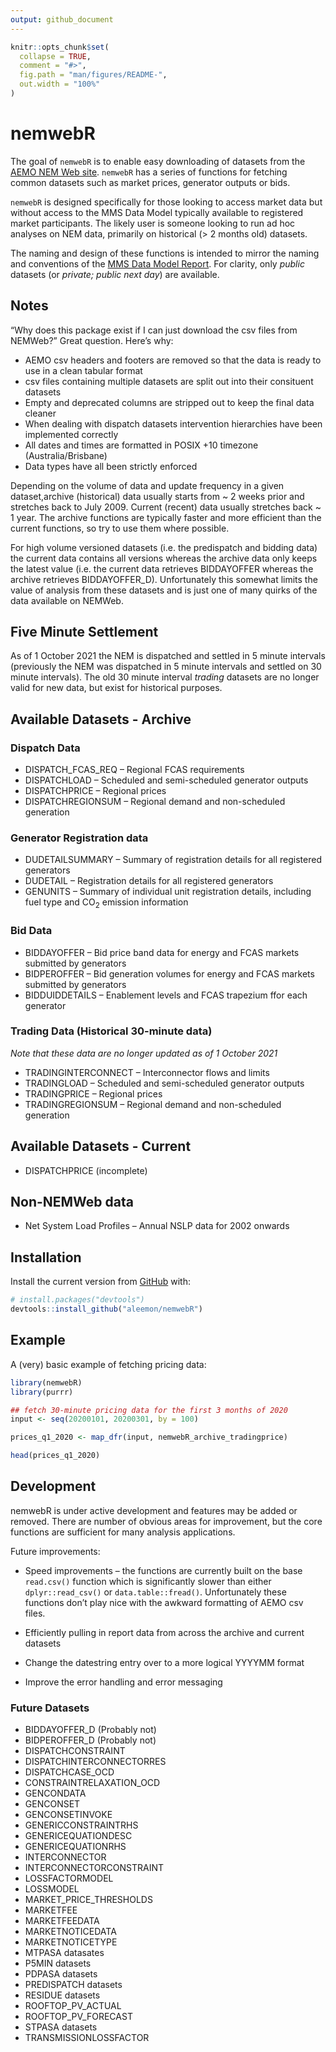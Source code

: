 ```yaml
---
output: github_document
---
```


<!-- README.md is generated from README.Rmd. Please edit that file -->

```r
knitr::opts_chunk$set(
  collapse = TRUE,
  comment = "#>",
  fig.path = "man/figures/README-",
  out.width = "100%"
)
```

# nemwebR

<!-- badges: start -->
<!-- badges: end -->

The goal of `nemwebR` is to enable easy downloading of datasets from the [AEMO NEM Web site](https://www.aemo.com.au/energy-systems/electricity/national-electricity-market-nem/data-nem/market-data-nemweb). `nemwebR` has a series of functions for fetching common datasets such as market prices, generator outputs or bids.

`nemwebR` is designed specifically for those looking to access market data but without access to the MMS Data Model typically available to registered market participants. The likely user is someone looking to run ad hoc analyses on NEM data, primarily on historical (> 2 months old) datasets.

The naming and design of these functions is intended to mirror the naming and conventions of the [MMS Data Model Report](http://nemweb.com.au/Reports/Current/MMSDataModelReport/Electricity/MMS%20Data%20Model%20Report_files/MMS_2.htm). For clarity, only _public_ datasets (or _private; public next day_) are available.

## Notes

"Why does this package exist if I can just download the csv files from NEMWeb?" Great question. Here's why:

* AEMO csv headers and footers are removed so that the data is ready to use in a clean tabular format
* csv files containing multiple datasets are split out into their consituent datasets
* Empty and deprecated columns are stripped out to keep the final data cleaner
* When dealing with dispatch datasets intervention hierarchies have been implemented correctly
* All dates and times are formatted in POSIX +10 timezone (Australia/Brisbane)
* Data types have all been strictly enforced


Depending on the volume of data and update frequency in a given dataset,archive (historical) data usually starts from ~ 2 weeks prior and stretches back to July 2009. Current (recent) data usually stretches back ~ 1 year. The archive functions are typically faster and more efficient than the current functions, so try to use them where possible.

For high volume versioned datasets (i.e. the predispatch and bidding data) the current data contains all versions whereas the archive data only keeps the latest value (i.e. the current data retrieves BIDDAYOFFER whereas the archive retrieves BIDDAYOFFER_D). Unfortunately this somewhat limits the value of analysis from these datasets and is just one of many quirks of the data available on NEMWeb. 

## Five Minute Settlement

As of 1 October 2021 the NEM is dispatched and settled in 5 minute intervals (previously the NEM was dispatched in 5 minute intervals and settled on 30 minute intervals). The old 30 minute interval _trading_ datasets are no longer valid for new data, but exist for historical purposes.  


## Available Datasets - Archive

### Dispatch Data
* DISPATCH_FCAS_REQ -- Regional FCAS requirements
* DISPATCHLOAD -- Scheduled and semi-scheduled generator outputs
* DISPATCHPRICE -- Regional prices
* DISPATCHREGIONSUM -- Regional demand and non-scheduled generation


### Generator Registration data
* DUDETAILSUMMARY -- Summary of registration details for all registered generators
* DUDETAIL -- Registration details for all registered generators
* GENUNITS -- Summary of individual unit registration details, including fuel type and CO~2~ emission information

### Bid Data
* BIDDAYOFFER -- Bid price band data for energy and FCAS markets submitted by generators
* BIDPEROFFER -- Bid generation volumes for energy and FCAS markets submitted by generators
* BIDDUIDDETAILS -- Enablement levels and FCAS trapezium ffor each generator


### Trading Data (Historical 30-minute data)
_Note that these data are no longer updated as of 1 October 2021_

* TRADINGINTERCONNECT -- Interconnector flows and limits
* TRADINGLOAD -- Scheduled and semi-scheduled generator outputs
* TRADINGPRICE -- Regional prices
* TRADINGREGIONSUM -- Regional demand and non-scheduled generation



## Available Datasets - Current

* DISPATCHPRICE (incomplete)



## Non-NEMWeb data

* Net System Load Profiles -- Annual NSLP data for 2002 onwards



## Installation

Install the current version from [GitHub](https://github.com/) with:

``` r
# install.packages("devtools")
devtools::install_github("aleemon/nemwebR")
```
## Example

A (very) basic example of fetching pricing data:

```r
library(nemwebR)
library(purrr)

## fetch 30-minute pricing data for the first 3 months of 2020
input <- seq(20200101, 20200301, by = 100)

prices_q1_2020 <- map_dfr(input, nemwebR_archive_tradingprice)

head(prices_q1_2020)

```


## Development

nemwebR is under active development and features may be added or removed. There are number of obvious areas for improvement, but the core functions are sufficient for many analysis applications.

Future improvements:

* Speed improvements -- the functions are currently built on the base `read.csv()` function which is significantly slower than either `dplyr::read_csv()` or `data.table::fread()`. Unfortunately these functions don't play nice with the awkward formatting of AEMO csv files.

* Efficiently pulling in report data from across the archive and current datasets

* Change the datestring entry over to a more logical YYYYMM format

* Improve the error handling and error messaging


### Future Datasets

* BIDDAYOFFER_D (Probably not)
* BIDPEROFFER_D (Probably not)
* DISPATCHCONSTRAINT
* DISPATCHINTERCONNECTORRES
* DISPATCHCASE_OCD
* CONSTRAINTRELAXATION_OCD
* GENCONDATA
* GENCONSET
* GENCONSETINVOKE
* GENERICCONSTRAINTRHS
* GENERICEQUATIONDESC
* GENERICEQUATIONRHS
* INTERCONNECTOR
* INTERCONNECTORCONSTRAINT
* LOSSFACTORMODEL
* LOSSMODEL
* MARKET_PRICE_THRESHOLDS
* MARKETFEE
* MARKETFEEDATA
* MARKETNOTICEDATA
* MARKETNOTICETYPE
* MTPASA datasates
* P5MIN datasets
* PDPASA datasets
* PREDISPATCH datasets
* RESIDUE datasets
* ROOFTOP_PV_ACTUAL
* ROOFTOP_PV_FORECAST
* STPASA datasets
* TRANSMISSIONLOSSFACTOR
